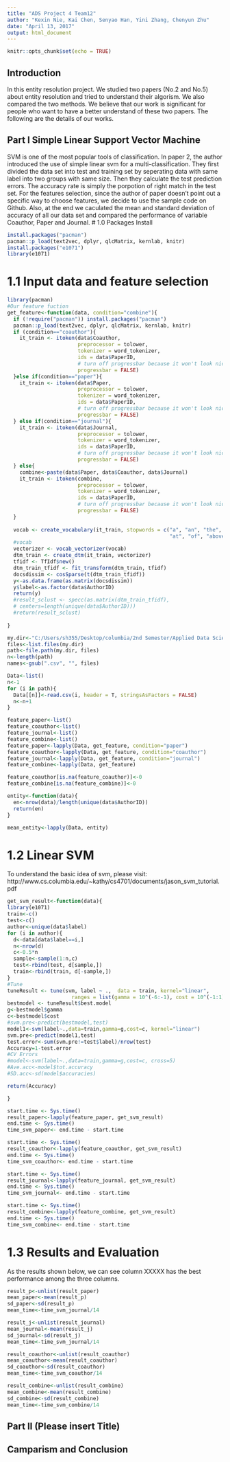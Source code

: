 ---
title: "ADS Project 4 Team12"
author: "Kexin Nie, Kai Chen, Senyao Han, Yini Zhang, Chenyun Zhu"
date: "April 13, 2017"
output: html_document
---

```{r setup, include=FALSE}
knitr::opts_chunk$set(echo = TRUE)
```

## Introduction
In this entity resolution project. We studied two papers (No.2 and No.5) about entity resolution and tried to understand their algorism. We also compared the two methods. We believe that our work is significant for people who want to have a better understand of these two papers. The following are the details of our works.

## Part I Simple Linear Support Vector Machine
SVM is one of the most popular tools of classification. In paper 2, the author introduced the use of simple linear svm for a multi-classification. They first divided the data set into test and training set by seperating data with same label into two groups with same size. Then they calculate the test prediction errors. The accuracy rate is simply the porpotion of right match in the test set.
For the features selection, since the author of paper doesn't point out a specific way to choose features, we decide to use the sample code on Github. Also, at the end we caculated the mean and standard deviation of accuracy of all our data set and compared the performance of variable Coauthor, Paper and Journal.
# 1.0 Packages Install
```{r}
install.packages("pacman")
pacman::p_load(text2vec, dplyr, qlcMatrix, kernlab, knitr)
install.packages("e1071")
library(e1071)
```
# 1.1 Input data and feature selection

```{r}
library(pacman)
#Our feature fuction
get_feature<-function(data, condition="combine"){
  if (!require("pacman")) install.packages("pacman")
  pacman::p_load(text2vec, dplyr, qlcMatrix, kernlab, knitr)
  if (condition=="coauthor"){
    it_train <- itoken(data$Coauthor,
                       preprocessor = tolower,
                       tokenizer = word_tokenizer,
                       ids = data$PaperID,
                       # turn off progressbar because it won't look nice in rmd
                       progressbar = FALSE)
  }else if(condition=="paper"){
    it_train <- itoken(data$Paper,
                       preprocessor = tolower,
                       tokenizer = word_tokenizer,
                       ids = data$PaperID,
                       # turn off progressbar because it won't look nice in rmd
                       progressbar = FALSE)
  } else if(condition=="journal"){
    it_train <- itoken(data$Journal,
                       preprocessor = tolower,
                       tokenizer = word_tokenizer,
                       ids = data$PaperID,
                       # turn off progressbar because it won't look nice in rmd
                       progressbar = FALSE)
  } else{
    combine<-paste(data$Paper, data$Coauthor, data$Journal)
    it_train <- itoken(combine,
                       preprocessor = tolower,
                       tokenizer = word_tokenizer,
                       ids = data$PaperID,
                       # turn off progressbar because it won't look nice in rmd
                       progressbar = FALSE)
  }
  
  vocab <- create_vocabulary(it_train, stopwords = c("a", "an", "the", "in", "on",
                                                     "at", "of", "above", "under"))
  #vocab
  vectorizer <- vocab_vectorizer(vocab)
  dtm_train <- create_dtm(it_train, vectorizer)
  tfidf <- TfIdf$new()
  dtm_train_tfidf <- fit_transform(dtm_train, tfidf)
  docsdissim <- cosSparse(t(dtm_train_tfidf))
  y<-as.data.frame(as.matrix(docsdissim))
  y$label<-as.factor(data$AuthorID)
  return(y)
  #result_sclust <- specc(as.matrix(dtm_train_tfidf),
  # centers=length(unique(data$AuthorID)))
  #return(result_sclust)
  
}

my.dir<-"C:/Users/sh355/Desktop/columbia/2nd Semester/Applied Data Science/Spr2017-proj4-team12/output/Coauthor_No_Space"
files<-list.files(my.dir)
path<-file.path(my.dir, files)
n<-length(path)
names<-gsub(".csv", "", files)

Data<-list()
n<-1
for (i in path){
  Data[[n]]<-read.csv(i, header = T, stringsAsFactors = FALSE)
  n<-n+1
}

feature_paper<-list()
feature_coauthor<-list()
feature_journal<-list()
feature_combine<-list()
feature_paper<-lapply(Data, get_feature, condition="paper")
feature_coauthor<-lapply(Data, get_feature, condition="coauthor")
feature_journal<-lapply(Data, get_feature, condition="journal")
feature_combine<-lapply(Data, get_feature)

feature_coauthor[is.na(feature_coauthor)]<-0
feature_combine[is.na(feature_combine)]<-0
```
```{r}
entity<-function(data){
  en<-nrow(data)/length(unique(data$AuthorID))
  return(en)
}
```
```{r}
mean_entity<-lapply(Data, entity)
```
# 1.2 Linear SVM
To understand the basic idea of svm, please visit:
http://www.cs.columbia.edu/~kathy/cs4701/documents/jason_svm_tutorial.pdf

```{r}
get_svm_result<-function(data){
library(e1071)
train<-c()
test<-c()
author<-unique(data$label)
for (i in author){
  d<-data[data$label==i,]
  n<-nrow(d)
  c<-0.5*n
  sample<-sample(1:n,c)
  test<-rbind(test, d[sample,])
  train<-rbind(train, d[-sample,])
}
#Tune 
tuneResult <- tune(svm, label ~ .,  data = train, kernel="linear",
                     ranges = list(gamma = 10^(-6:-1), cost = 10^(-1:1)))
bestmodel <- tuneResult$best.model
g<-bestmodel$gamma
c<-bestmodel$cost
#svm.pre<-predict(bestmodel,test)
model1<-svm(label~.,data=train,gamma=g,cost=c, kernel="linear")
svm.pre<-predict(model1,test)
test.error<-sum(svm.pre!=test$label)/nrow(test)
Accuracy=1-test.error
#CV Errors
#model<-svm(label~.,data=train,gamma=g,cost=c, cross=5)
#Ave.acc<-model$tot.accuracy
#SD.acc<-sd(model$accuracies)

return(Accuracy)

}
```

```{r}
start.time <- Sys.time()
result_paper<-lapply(feature_paper, get_svm_result)
end.time <- Sys.time()
time_svm_paper<- end.time - start.time
```
```{r}
start.time <- Sys.time()
result_coauthor<-lapply(feature_coauthor, get_svm_result)
end.time <- Sys.time()
time_svm_coauthor<- end.time - start.time
```
```{r}
start.time <- Sys.time()
result_journal<-lapply(feature_journal, get_svm_result)
end.time <- Sys.time()
time_svm_journal<- end.time - start.time
```
```{r}
start.time <- Sys.time()
result_combine<-lapply(feature_combine, get_svm_result)
end.time <- Sys.time()
time_svm_combine<- end.time - start.time
```


# 1.3 Results and Evaluation
As the results shown below, we can see column XXXXX has the best performance among the three columns.
```{r}
result_p<-unlist(result_paper)
mean_paper<-mean(result_p)
sd_paper<-sd(result_p)
mean_time<-time_svm_journal/14
```
```{r}
result_j<-unlist(result_journal)
mean_journal<-mean(result_j)
sd_journal<-sd(result_j)
mean_time<-time_svm_journal/14
```
```{r}
result_coauthor<-unlist(result_coauthor)
mean_coauthor<-mean(result_coauthor)
sd_coauthor<-sd(result_coauthor)
mean_time<-time_svm_coauthor/14
```

```{r}
result_combine<-unlist(result_combine)
mean_combine<-mean(result_combine)
sd_combine<-sd(result_combine)
mean_time<-time_svm_combine/14
```

## Part II (Please insert Title)
## Camparism and Conclusion